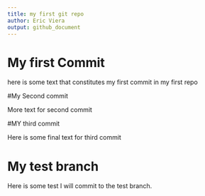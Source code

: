 ```yaml
---
title: my first git repo
author: Eric Viera
output: github_document
---
```


# My first Commit

here is some text that constitutes my first commit in my first repo

#My Second commit

More text for second commit

#MY third commit

Here is some final text for third commit

# My test branch

Here is some test I will commit to the test branch.